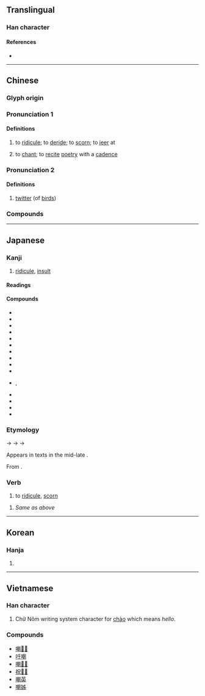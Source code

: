 {{character info/new}}
==Translingual==

===Han character===
{{Han char|rn=30|rad=口|as=12|sn=15|four=67020|canj=RJJB|ids=⿰口朝}}

====References====
* {{Han ref|kx=0207.080|dkj=04254|dj=0430.060|hdz=10681.100|uh=5632|ud=22066|bh=BC4A|bd=48202}}

----

==Chinese==
{{zh-forms|alt=謿}}

===Glyph origin===
{{Han etym}}

===Pronunciation 1===
{{zh-pron
|m=cháo,zhāo
|m_note=zhāo - literary variant
|m-s=
|c=zaau1
|c-t=
|g=
|h=pfs=
|j=
|mb=
|md=
|mn=ml:tiâu/tw:sau
|mn-t=
|w=
|x=
|mc=y
|oc=y
|cat=v
}}

====Definitions====
{{zh-hanzi}}

# to [[ridicule]]; to [[deride]]; to [[scorn]]; to [[jeer]] at
# {{lb|zh|literary}} to [[chant]]; to [[recite]] [[poetry]] with a [[cadence]]

===Pronunciation 2===
{{zh-pron
|m=zhāo
|cat=v
}}

====Definitions====
{{zh-hanzi}}

# {{lb|zh|literary}} [[twitter]] (of [[bird]]s)

===Compounds===
{{zh-der|嘲諷漫罵|弄月嘲風|嘲哳|冷譏熱嘲|嘲撥|冷嘲熱罵|嘲謔|嘲啾|嘲戲|冷嘲熱諷|嘲風詠月|嘲惹|嘲弄|嘲風弄月|嘲諷|嘲詼|嘲笑|嘲訕|嘲罵|嘲歌|自嘲|聊以解嘲|自我解嘲|譏嘲|解嘲}}

----

==Japanese==

===Kanji===
{{ja-kanji|grade=c|rs=口12}}

# [[ridicule]], [[insult]]

====Readings====
{{ja-readings
|goon=ちょう<てう
|kanon=とう<たう
|kun=あざけ-る, あざけ-り
}}

====Compounds====
{{der-top|Compounds}}
* {{ja-r|嘲花|^ちょうか}}
* {{ja-r|嘲戯|ちょうぎ}}
* {{ja-r|嘲謔|ちょうぎゃく}}
* {{ja-r|嘲%斎坊|ちょう%さいぼう}}
* {{ja-r|嘲殺|ちょうさつ}}
* {{ja-r|嘲笑|ちょうしょう}}
* {{ja-r|嘲罵|ちょうば}}
* {{ja-r|嘲風|^ちょうふう}}
* {{ja-r|嘲弄|ちょうろう}}
* {{ja-r|嘲風|^とうふう}}
* {{ja-r|解嘲|かいとう}}, {{ja-r|解嘲|かいちょう}}
* {{ja-r|自%嘲|じ%ちょう}}
* {{ja-r|侮%嘲|ぶ%ちょう}}
* {{ja-r|冷嘲|れいちょう}}
* {{ja-r|嘲%笑う|あざ%わらう}}
{{der-bottom}}

===Etymology===
{{ja-kanjitab|ちょう|yomi=goon}}
{{IPAfont|*/teu/}} → {{IPAchar|/t͡səu/}} → {{IPAchar|/t͡ɕɔː/}} → {{IPAchar|/t͡ɕoː/}}

Appears in {{m|ja|洒落本|tr={{w|sharebon}}}} texts in the mid-late {{w|Edo period}}.

From {{der|ja|ltc|sort=ちよう|-}} {{ltc-l|嘲}}.

===Verb===
{{ja-verb|head=嘲[[す]]|ちょうす|hhira=てうす}}

# {{lb|ja|archaic|obsolete|sort=ちよう}} to [[ridicule]], [[scorn]]
#: {{syn|ja|嘲る|tr=azakeru|[[嘲弄]]する|tr2=chōrō suru|馬鹿にする|tr3=baka ni suru}}

{{ja-verb|head=嘲[[す]]|type=yo|ちょうす|hhira=てうす}}

# {{lb|ja|archaic|obsolete|sort=ちよう}} ''Same as above''

----

==Korean==

===Hanja===
{{ko-hanja|hangeul=조|rv=jo|mr=cho}}

# {{rfdef|ko|sort=口12}}

----

==Vietnamese==

===Han character===
{{vi-hantu|[[trào]], [[chào]], [[ràu]], [[nhào]], [[rầu]], [[thều]], [[trều]]|rs=口12}}

# Chữ Nôm writing system character for [[chào]] which means ''hello''.

===Compounds===
* [[嘲𣇜𤏬]]
* [[吀嘲]]
* [[嘲𣇜𣋁]]
* [[祝𥄬𤯆]]
* [[嘲英]]
* [[嘲姊]]